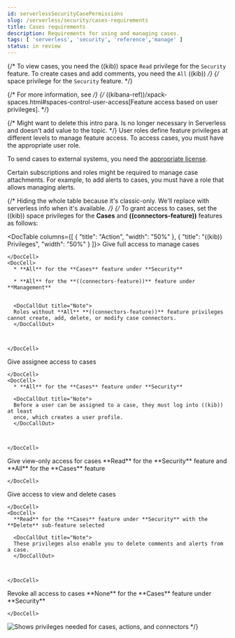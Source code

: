 ```yaml
---
id: serverlessSecurityCasePermissions
slug: /serverless/security/cases-requirements
title: Cases requirements
description: Requirements for using and managing cases.
tags: [ 'serverless', 'security', 'reference','manage' ]
status: in review
---
```


<DocBadge template="technical preview" />
<div id="case-permissions"></div>

{/* To view cases, you need the ((kib)) space `Read` privilege for the `Security` feature. To create cases and add comments, you need the `All` ((kib)) */}
{/* space privilege for the `Security` feature. */}

{/* For more information, see */}
{/* ((kibana-ref))/xpack-spaces.html#spaces-control-user-access[Feature access based on user privileges]. */}

{/* Might want to delete this intro para. Is no longer necessary in Serverless and doesn't add value to the topic. */}
User roles define feature privileges at different levels to manage feature access. To access cases, you must have the appropriate user role.

<DocCallOut title="Note">

To send cases to external systems, you need the [appropriate license](((subscriptions))).

</DocCallOut>

<DocCallOut title="Important" color="warning">
Certain subscriptions and roles might be required to manage case attachments. For example, to add alerts to cases, you must have a role that allows <DocLink id="serverlessSecurityDetectionsPermissionsSection" section="enable-and-access-detections">managing alerts</DocLink>. 
</DocCallOut>

{/* Hiding the whole table because it's classic-only. We'll replace with serverless info when it's available. */}
{/* To grant access to cases, set the ((kib)) space privileges for the **Cases** and **((connectors-feature))** features as follows:

<DocTable columns={[
  {
    "title": "Action",
    "width": "50%"
  },
  {
    "title": "((kib)) Privileges",
    "width": "50%"
  }
]}>
  <DocRow>
    <DocCell>
      Give full access to manage cases
      
    </DocCell>
    <DocCell>
      * **All** for the **Cases** feature under **Security**

      * **All** for the **((connectors-feature))** feature under **Management**

      
      <DocCallOut title="Note">
      Roles without **All** **((connectors-feature))** feature privileges cannot create, add, delete, or modify case connectors.
      </DocCallOut>
      
      
      
    </DocCell>
  </DocRow>
  <DocRow>
    <DocCell>
      Give assignee access to cases
      
    </DocCell>
    <DocCell>
      * **All** for the **Cases** feature under **Security**
      
      <DocCallOut title="Note">
      Before a user can be assigned to a case, they must log into ((kib)) at least
      once, which creates a user profile.
      </DocCallOut>
      
      
      
    </DocCell>
  </DocRow>
  <DocRow>
    <DocCell>Give view-only access for cases</DocCell>
    <DocCell>
      **Read** for the **Security** feature and **All** for the **Cases** feature
      
      
    </DocCell>
  </DocRow>
  <DocRow>
    <DocCell>
      Give access to view and delete cases
      
    </DocCell>
    <DocCell>
      **Read** for the **Cases** feature under **Security** with the **Delete** sub-feature selected
      
      <DocCallOut title="Note">
      These privileges also enable you to delete comments and alerts from a case.
      </DocCallOut>
      
      
      
    </DocCell>
  </DocRow>
  <DocRow>
    <DocCell>Revoke all access to cases</DocCell>
    <DocCell>
      **None** for the **Cases** feature under **Security**
      
      
    </DocCell>
  </DocRow>
</DocTable>

![Shows privileges needed for cases, actions, and connectors](../images/case-permissions/-cases-case-feature-privs.png) */}
